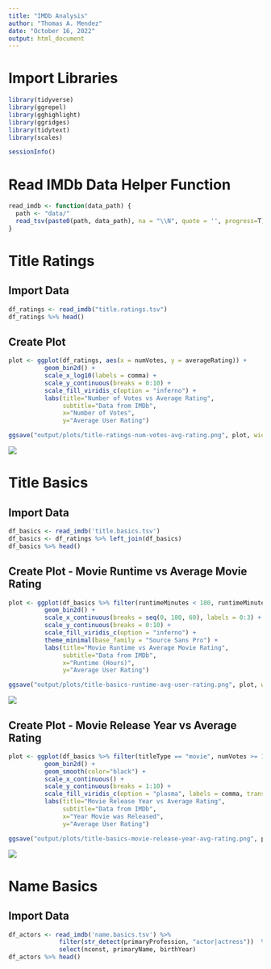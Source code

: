 ---
title: "IMDb Analysis"
author: "Thomas A. Mendez"
date: "October 16, 2022"
output: html_document
---

# Import Libraries
```{r}
library(tidyverse)
library(ggrepel)
library(gghighlight)
library(ggridges)
library(tidytext)
library(scales)

sessionInfo()
```

# Read IMDb Data Helper Function
```{r}
read_imdb <- function(data_path) {
  path <- "data/"
  read_tsv(paste0(path, data_path), na = "\\N", quote = '', progress=T)
}
```

# Title Ratings

## Import Data
```{r}
df_ratings <- read_imdb("title.ratings.tsv")
df_ratings %>% head()
```

## Create Plot
```{r}
plot <- ggplot(df_ratings, aes(x = numVotes, y = averageRating)) +
          geom_bin2d() +
          scale_x_log10(labels = comma) +
          scale_y_continuous(breaks = 0:10) +
          scale_fill_viridis_c(option = "inferno") +
          labs(title="Number of Votes vs Average Rating",
               subtitle="Data from IMDb",
               x="Number of Votes",
               y="Average User Rating")

ggsave("output/plots/title-ratings-num-votes-avg-rating.png", plot, width=4, height=3)
```

![](output/plots/title-ratings-num-votes-avg-rating.png)
 
# Title Basics

## Import Data
```{r}
df_basics <- read_imdb('title.basics.tsv')
df_basics <- df_ratings %>% left_join(df_basics)
df_basics %>% head()
```

## Create Plot - Movie Runtime vs Average Movie Rating
```{r}
plot <- ggplot(df_basics %>% filter(runtimeMinutes < 180, runtimeMinutes > 20), aes(x = runtimeMinutes, y = averageRating)) +
          geom_bin2d() +
          scale_x_continuous(breaks = seq(0, 180, 60), labels = 0:3) +
          scale_y_continuous(breaks = 0:10) +
          scale_fill_viridis_c(option = "inferno") +
          theme_minimal(base_family = "Source Sans Pro") +
          labs(title="Movie Runtime vs Average Movie Rating",
               subtitle="Data from IMDb",
               x="Runtime (Hours)",
               y="Average User Rating")

ggsave("output/plots/title-basics-runtime-avg-user-rating.png", plot, width=4, height=3)
```

![](output/plots/title-basics-runtime-avg-user-rating.png)

## Create Plot - Movie Release Year vs Average Rating
```{r}
plot <- ggplot(df_basics %>% filter(titleType == "movie", numVotes >= 10), aes(x = startYear, y = averageRating)) +
          geom_bin2d() +
          geom_smooth(color="black") +
          scale_x_continuous() +
          scale_y_continuous(breaks = 1:10) +
          scale_fill_viridis_c(option = "plasma", labels = comma, trans = 'log10') +
          labs(title="Movie Release Year vs Average Rating",
               subtitle="Data from IMDb",
               x="Year Movie was Released",
               y="Average User Rating")

ggsave("output/plots/title-basics-movie-release-year-avg-rating.png", plot, width=4, height=3)
```

![](output/plots/title-basics-movie-release-year-avg-rating.png)

# Name Basics

## Import Data
```{r}
df_actors <- read_imdb('name.basics.tsv') %>%
              filter(str_detect(primaryProfession, "actor|actress"))  %>%
              select(nconst, primaryName, birthYear)
df_actors %>% head()
```
